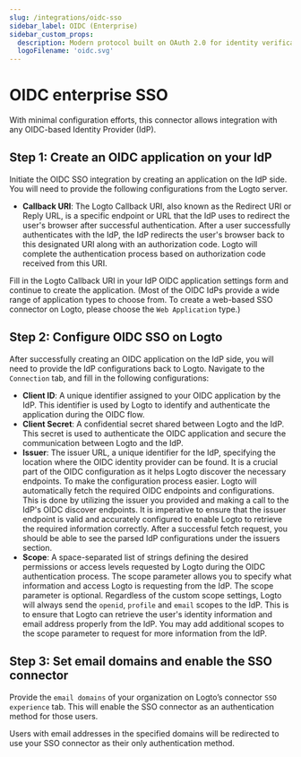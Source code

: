 ```yaml
---
slug: /integrations/oidc-sso
sidebar_label: OIDC (Enterprise)
sidebar_custom_props:
  description: Modern protocol built on OAuth 2.0 for identity verification in web and mobile apps.
  logoFilename: 'oidc.svg'
---
```



# OIDC enterprise SSO

<GuideTip />

With minimal configuration efforts, this connector allows integration with any OIDC-based Identity Provider (IdP).

## Step 1: Create an OIDC application on your IdP

Initiate the OIDC SSO integration by creating an application on the IdP side. You will need to provide the following configurations from the Logto server.

- **Callback URI**: The Logto Callback URI, also known as the Redirect URI or Reply URL, is a specific endpoint or URL that the IdP uses to redirect the user's browser after successful authentication. After a user successfully authenticates with the IdP, the IdP redirects the user's browser back to this designated URI along with an authorization code. Logto will complete the authentication process based on authorization code received from this URI.

Fill in the Logto Callback URI in your IdP OIDC application settings form and continue to create the application. (Most of the OIDC IdPs provide a wide range of application types to choose from. To create a web-based SSO connector on Logto, please choose the `Web Application` type.)

## Step 2: Configure OIDC SSO on Logto

After successfully creating an OIDC application on the IdP side, you will need to provide the IdP configurations back to Logto. Navigate to the `Connection` tab, and fill in the following configurations:

- **Client ID**: A unique identifier assigned to your OIDC application by the IdP. This identifier is used by Logto to identify and authenticate the application during the OIDC flow.
- **Client Secret**: A confidential secret shared between Logto and the IdP. This secret is used to authenticate the OIDC application and secure the communication between Logto and the IdP.
- **Issuer**: The issuer URL, a unique identifier for the IdP, specifying the location where the OIDC identity provider can be found. It is a crucial part of the OIDC configuration as it helps Logto discover the necessary endpoints.
  To make the configuration process easier. Logto will automatically fetch the required OIDC endpoints and configurations. This is done by utilizing the issuer you provided and making a call to the IdP's OIDC discover endpoints. It is imperative to ensure that the issuer endpoint is valid and accurately configured to enable Logto to retrieve the required information correctly.
  After a successful fetch request, you should be able to see the parsed IdP configurations under the issuers section.
- **Scope**: A space-separated list of strings defining the desired permissions or access levels requested by Logto during the OIDC authentication process. The scope parameter allows you to specify what information and access Logto is requesting from the IdP.
  The scope parameter is optional. Regardless of the custom scope settings, Logto will always send the `openid`, `profile` and `email` scopes to the IdP.
  This is to ensure that Logto can retrieve the user's identity information and email address properly from the IdP. You may add additional scopes to the scope parameter to request for more information from the IdP.

## Step 3: Set email domains and enable the SSO connector

Provide the `email domains` of your organization on Logto’s connector `SSO experience` tab. This will enable the SSO connector as an authentication method for those users.

Users with email addresses in the specified domains will be redirected to use your SSO connector as their only authentication method.
